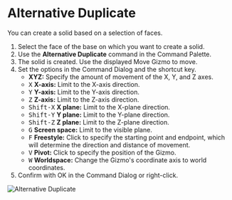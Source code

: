 
# Alternative Duplicate

<Reference shortcut="Alt-D" command="Alternative Duplicate" button="Left of Command Bar" />

You can create a solid based on a selection of faces.

1. Select the face of the base on which you want to create a solid.
2. Use the **Alternative Duplicate** command in the Command Palette.
3. The solid is created. Use the displayed Move Gizmo to move.
4. Set the options in the Command Dialog and the shortcut key.
    - **XYZ:** Specify the amount of movement of the X, Y, and Z axes.
    - <kbd>X</kbd> **X-axis:** Limit to the X-axis direction.
    - <kbd>Y</kbd> **Y-axis:** Limit to the Y-axis direction.
    - <kbd>Z</kbd> **Z-axis:** Limit to the Z-axis direction.
    - <kbd>Shift-X</kbd> **X plane:** Limit to the X-plane direction.
    - <kbd>Shift-Y</kbd> **Y plane:** Limit to the Y-plane direction.
    - <kbd>Shift-Z</kbd> **Z plane:** Limit to the Z-plane direction.
    - <kbd>G</kbd> **Screen space:** Limit to the visible plane.
    - <kbd>F</kbd> **Freestyle:** Click to specify the starting point and endpoint, which will determine the direction and distance of movement.
    - <kbd>V</kbd> **Pivot:** Click to specify the position of the Gizmo.
    - <kbd>W</kbd> **Worldspace:** Change the Gizmo's coordinate axis to world coordinates.
4. Confirm with OK in the Command Dialog or right-click.

![Alternative Duplicate](/img/alternative-duplicate.gif)


